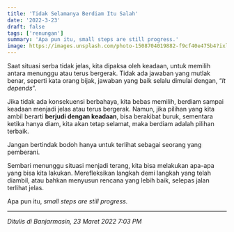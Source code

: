 ```yaml
---
title: 'Tidak Selamanya Berdiam Itu Salah'
date: '2022-3-23'
draft: false
tags: ['renungan']
summary: 'Apa pun itu, small steps are still progress.'
image: https://images.unsplash.com/photo-1508704019882-f9cf40e475b4?ixlib=rb-1.2.1&ixid=MnwxMjA3fDB8MHxwaG90by1wYWdlfHx8fGVufDB8fHx8&fit=crop&auto=format
---
```


Saat situasi serba tidak jelas, kita dipaksa oleh keadaan, untuk memilih antara menunggu atau terus
bergerak. Tidak ada jawaban yang mutlak benar, seperti kata orang bijak, jawaban yang baik selalu
dimulai dengan, “_It depends_”.

Jika tidak ada konsekuensi berbahaya, kita bebas memilih, berdiam sampai keadaan menjadi jelas atau
terus bergerak. Namun, jika pilihan yang kita ambil berarti **berjudi dengan keadaan**, bisa
berakibat buruk, sementara ketika hanya diam, kita akan tetap selamat, maka berdiam adalah pilihan
terbaik.

Jangan bertindak bodoh hanya untuk terlihat sebagai seorang yang pemberani.

Sembari menunggu situasi menjadi terang, kita bisa melakukan apa-apa yang bisa kita lakukan.
Merefleksikan langkah demi langkah yang telah diambil, atau bahkan menyusun rencana yang lebih baik,
selepas jalan terlihat jelas.

Apa pun itu, _small steps are still progress._

---

_Ditulis di Banjarmasin, 23 Maret 2022 7:03 PM_
